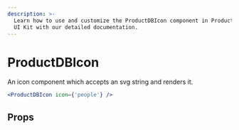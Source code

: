 ```yaml
---
description: >-
  Learn how to use and customize the ProductDBIcon component in ProductDB's React Native
  UI Kit with our detailed documentation.
---
```


# ProductDBIcon

An icon component which accepts an svg string and renders it.

```jsx
<ProductDBIcon icon={'people'} />
```

## Props

<PropsTable of="productdb-icon" />

<head>
  <title>React Native UI Kit ProductDBIcon</title>
</head>
